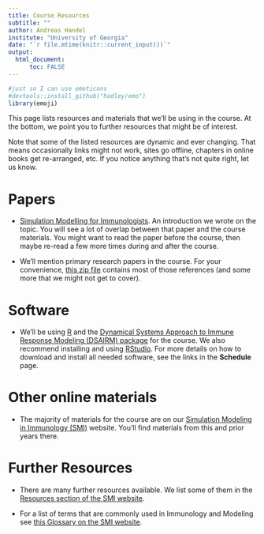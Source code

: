 ---
title: Course Resources
subtitle: ""
author: Andreas Handel
institute: "University of Georgia"
date: "`r file.mtime(knitr::current_input())`"
output: 
  html_document:
      toc: FALSE
---


```{r, echo = FALSE}
#just so I can use emoticons
#devtools::install_github("hadley/emo")
library(emoji)
```


This page lists resources and materials that we'll be using in the course. At the bottom, we point you to further resources that might be of interest.

Note that some of the listed resources are dynamic and ever changing. That means occasionally links might not work, sites go offline, chapters in online books get re-arranged, etc. If you notice anything that's not quite right, let us know.


# Papers

* [Simulation Modelling for Immunologists](./media/2020-handel-natrevimm.pdf). An introduction we wrote on the topic. You will see a lot of overlap between that paper and the course materials. You might want to read the paper before the course, then maybe re-read a few more times during and after the course.

* We'll mention primary research papers in the course. For your convenience, [this zip file](https://andreashandel.github.io/SMIcourse/media/SMIreferences.zip) contains most of those references (and some more that we might not get to cover).


# Software

* We'll be using [R](https://cran.r-project.org/) and the [Dynamical Systems Approach to Immune Response Modeling (DSAIRM) package](https://ahgroup.github.io/DSAIRM/) for the course. We also recommend installing and using [RStudio](https://www.rstudio.com/products/rstudio/). For more details on how to download and install all needed software, see the links in the __Schedule__ page.


# Other online materials

* The majority of materials for the course are on our [Simulation Modeling in Immunology (SMI)](https://andreashandel.github.io/SMIcourse/) website. You'll find materials from this and prior years there.


# Further Resources

* There are many further resources available. We list some of them in the [Resources section of the SMI website](https://andreashandel.github.io/SMIcourse/Resources.html).

* For a list of terms that are commonly used in Immunology and Modeling see [this Glossary on the SMI website](https://andreashandel.github.io/SMIcourse/Glossary.html).
